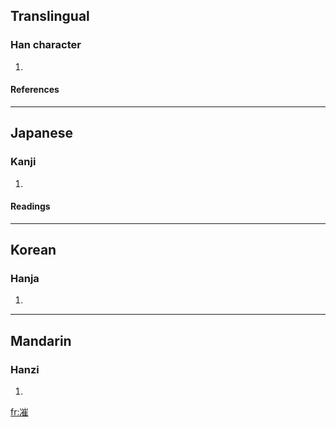 ==Translingual==
===Han character===
{{Han char|rad=冫|as=11|sn=13|four=3211<sub>4</sub>|canj=戈一山人土 (IMUOG)}}
# {{defn|Han}}
====References====
{{Han ref|kx=0133.250|dkj=01699|dj=0298.080|hdz=10300.190|uh=51D7|ud=20951|bh=DCC5|bd=56517}}
----
==Japanese==
===Kanji===
{{ja-kanji|grade=|rs=冫11}}
# {{defn|Japanese}}
====Readings====
{{ja-readings|on=[[さい]] (sai), [[ぜ]] (ze)|kun=}}
----
==Korean==
===Hanja===
{{ko-hanja|hangeul=최|rv=choe|mr=ch'oe}}
# {{defn|Korean}}
----
==Mandarin==
===Hanzi===
{{cmn-hanzi|pin=[[cúi]] (cui2)|wg=ts'ui<sup>2</sup>}}
# {{defn|Mandarin}}

[[fr:凗]]